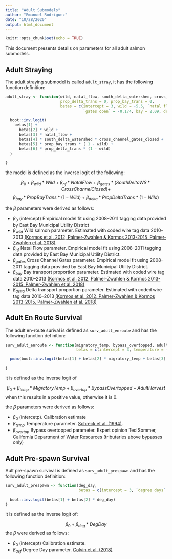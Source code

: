 ```yaml
---
title: "Adult Submodels"
author: "Emanuel Rodriguez"
date: "10/28/2020"
output: html_document
---
```


```r
knitr::opts_chunk$set(echo = TRUE)
```

This document presents details on parameters for all adult salmon submodels.

## Adult Straying 

The adult straying submodel is called `adult_stray`, it has the following function
definition: 


```r
adult_stray <- function(wild, natal_flow, south_delta_watershed, cross_channel_gates_closed,
                        prop_delta_trans = 0, prop_bay_trans = 0,
                        betas = c(intercept = 3, wild = -5.5, `natal flow` = -1.99,
                                  `gates open` = -0.174, bay = 2.09, delta = 2.89)){

  boot::inv.logit(
    betas[1] +
      betas[2] * wild +
      betas[3] * natal_flow +
      betas[4] * south_delta_watershed * cross_channel_gates_closed +
      betas[5] * prop_bay_trans * ( 1 - wild) +
      betas[6] * prop_delta_trans * (1 - wild)
  )

}
```

the model is defined as the inverse logit of the following:

$$\beta_0 + \beta_{wild}*Wild + \beta_{nf}*NatalFlow + \beta_{gates}*(SouthDeltaWS * CrossChannelClosed) +$$ 
$$\beta_{bay}*PropBayTrans*(1 - Wild) + \beta_{delta}*PropDeltaTrans * (1 - Wild)$$

the $\beta$ parameters were derived as follows:

* $\beta_0$ (intercept) Empirical model fit using 2008–2011 tagging data provided by East Bay Municipal Utility District
* $\beta_{wild}$ Wild salmon parameter. Estimated with coded wire tag data 2010–2013 [(Kormos et al. 2012, Palmer-Zwahlen & Kormos 2013-2015, Palmer-Zwahlen et al. 2018)](https://nrm.dfg.ca.gov/FileHandler.ashx?DocumentID=162355&usg= AOvVaw0VgMOwD7knFfSxRZy6k8RG)
* $\beta_{nf}$ Natal Flow parameter. Empirical model fit using  2008–2011 tagging data provided by East Bay Municipal Utility District.
* $\beta_{gates}$ Cross Channel Gates parameter. Empirical model fit using  2008–2011 tagging data provided by East Bay Municipal Utility District. 
* $\beta_{bay}$ Bay transport proportion parameter. Estimated with coded wire tag data 2010–2013 [(Kormos et al. 2012, Palmer-Zwahlen & Kormos 2013-2015, Palmer-Zwahlen et al. 2018)](https://nrm.dfg.ca.gov/FileHandler.ashx?DocumentID=162355&usg= AOvVaw0VgMOwD7knFfSxRZy6k8RG)
* $\beta_{delta}$ Delta transport proportion parameter. Estimated with coded wire tag data 2010–2013 [(Kormos et al. 2012, Palmer-Zwahlen & Kormos 2013-2015, Palmer-Zwahlen et al. 2018)](https://nrm.dfg.ca.gov/FileHandler.ashx?DocumentID=162355&usg= AOvVaw0VgMOwD7knFfSxRZy6k8RG)



## Adult En Route Survival 

The adult en-route surival is defined as `surv_adult_enroute` and has the following 
function definition: 

```r
surv_adult_enroute <- function(migratory_temp, bypass_overtopped, adult_harvest,
                               betas = c(intercept = 3, temperature = -0.26, overtop = -0.019)) {

  pmax(boot::inv.logit(betas[1] + betas[2] * migratory_temp + betas[3] * bypass_overtopped) - adult_harvest, 0)

}

```

it is defined as the inverse logit of

$$
\beta_0 + \beta_{temp}*MigratoryTemp + \beta_{overtop}*BypassOvertopped - AdultHarvest
$$
when this results in a positive value, otherwise it is 0.


the $\beta$ parameters were derived as follows:

* $\beta_0$ (intercetp). Calibration estimate
* $\beta_{temp}$ Temperature parameter. [Schreck et al. (1994)](https://digital.library.unt.edu/ark:/67531/metadc786518/m2/1/high_res_d/83875.pdf). 
* $\beta_{overtop}$ Bypass overtopped parameter. Expert opinion Ted Sommer, California Department of Water Resources (tributaries above bypasses only)




## Adult Pre-spawn Survival 

Ault pre-spawn survival is defined as `surv_adult_prespawn` and has the following
function definition:

```r
surv_adult_prespawn <- function(deg_day,
                                betas = c(intercept = 3, `degree days` = -0.000669526)){

  boot::inv.logit(betas[1] + betas[2] * deg_day)
}
```

it is defined as the inverse logit of:

$$
\beta_0 + \beta_{deg}*DegDay
$$
the $\beta$ were derived as follows:

* $\beta_0$ (intercept) Calibration estimate. 
* $\beta_{def}$ Degree Day parameter. [Colvin et al. (2018)](https://onlinelibrary.wiley.com/doi/10.1002/rra.3348)










